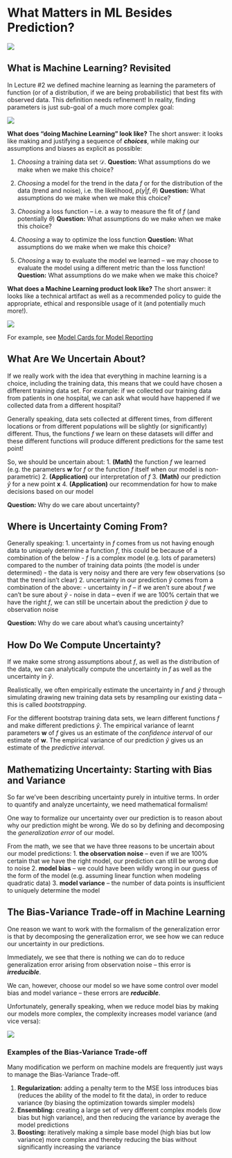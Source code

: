 # What Matters in ML Besides Prediction?

![](https://i.imgur.com/xDR9VQd.png)

## What is Machine Learning? Revisited

In Lecture #2 we defined machine learning as learning the parameters of function (or of a distribution, if we are being probabilistic) that best fits with observed data. This definition needs refinement! In reality, finding parameters is just sub-goal of a much more complex goal:

![](https://i.imgur.com/ecU0DQS.png)

**What does "doing Machine Learning" look like?** The short answer: it looks like making and justifying a sequence of ***choices***, while making our assumptions and biases as explicit as possible:

1. *Choosing* a training data set $\mathcal{D}$.
   **Question:** What assumptions do we make when we make this choice?
2. *Choosing* a model for the trend in the data $f$ or for the distribution of the data (trend and noise), i.e. the likelihood, $p(y \vert f, \theta)$
   **Question:** What assumptions do we make when we make this choice?
3. *Choosing* a loss function -- i.e. a way to measure the fit of $f$ (and potentially $\theta$)
   **Question:** What assumptions do we make when we make this choice?
4. *Choosing* a way to optimize the loss function
   **Question:** What assumptions do we make when we make this choice?
   
5. *Choosing* a way to evaluate the model we learned -- we may choose to evaluate the model using a different metric than the loss function!
   **Question:** What assumptions do we make when we make this choice?
   
**What does a Machine Learning product look like?** The short answer: it looks like a technical artifact as well as a recommended policy to guide the appropriate, ethical and responsible usage of it (and potentially much more!).

![](https://i.imgur.com/Wa7xvGm.png)

For example, see [Model Cards for Model Reporting](https://arxiv.org/pdf/1810.03993.pdf)

## What Are We Uncertain About?

If we really work with the idea that everything in machine learning is a choice, including the training data, this means that we could have chosen a different training data set. For example: if we collected our training data from patients in one hospital, we can ask what would have happened if we collected data from a different hospital?

Generally speaking, data sets collected at different times, from different locations or from different populations will be slightly (or significantly) different. Thus, the functions $f$ we learn on these datasets will differ and these different functions will produce different predictions for the same test point!

So, we should be uncertain about:
1. **(Math)** the function $f$ we learned (e.g. the parameters $\mathbf{w}$ for $f$ or the function $f$ itself when our model is non-parametric)
2. **(Application)** our interpretation of $f$
3. **(Math)** our prediction $\hat{y}$ for a new point $\mathbf{x}$
4. **(Application)** our recommendation for how to make decisions based on our model

**Question:** Why do we care about uncertainty?

## Where is Uncertainty Coming From?
Generally speaking:
1. uncertainty in $f$ comes from us not having enough data to uniquely determine a function $f$, this could be because of a combination of the below
    - $f$ is a complex model (e.g. lots of parameters) compared to the number of training data points (the model is under determined)
    - the data is very noisy and there are very few observations (so that the trend isn't clear)
2. uncertainty in our prediction $\hat{y}$ comes from a combination of the above:
    - uncertainty in $f$ -- if we aren't sure about $f$ we can't be sure about $\hat{y}$
    - noise in data -- even if we are 100% certain that we have the right $f$, we can still be uncertain about the prediction $\hat{y}$ due to observation noise

**Question:** Why do we care about what's causing uncertainty?  

## How Do We Compute Uncertainty?
If we make some strong assumptions about $f$, as well as the distribution of the data, we can analytically compute the uncertainty in $f$ as well as the uncertainty in $\hat{y}$.

Realistically, we often empirically estimate the uncertainty in $f$ and $\hat{y}$ through simulating drawing new training data sets by resampling our existing data -- this is called *bootstrapping*. 

For the different bootstrap training data sets, we learn different functions $f$ and make different predictions $\hat{y}$. The empirical variance of learnt parameters $\mathbf{w}$ of $f$ gives us an estimate of the *confidence interval* of our estimate of $\mathbf{w}$.
The empirical variance of our prediction $\hat{y}$ gives us an estimate of the *predictive interval*.

## Mathematizing Uncertainty: Starting with Bias and Variance

So far we've been describing uncertainty purely in intuitive terms. In order to quantify and analyze uncertainty, we need mathematical formalism! 

One way to formalize our uncertainty over our prediction is to reason about why our prediction might be wrong. We do so by defining and decomposing the *generalization error* of our model.

\begin{aligned}
\underbrace{\mathbb{E}_{(\mathbf{x}, y), \mathcal{D}}\left[ (y- f_\mathbf{w}(\mathbf{x}))^2\right]}_{\text{Generalization Error}} =& \mathbb{E}_{\mathbf{x}}\underbrace{\mathrm{Var}[y|\mathbf{x}]}_{\text{Observation Noise}}\\
& + \mathbb{E}_{\mathbf{x}}[(\underbrace{\mathbb{E}_{y|\mathbf{x}}[y|\mathbf{x}]}_{\text{Average true $y$}\\ \text{over noisy observations}} - \underbrace{\mathbb{E}_\mathcal{D}[f_\mathbf{w}(\mathbf{x})]}_{\text{Average prediction}\\\text{over all possible training sets}})^2]\\
&+\mathbb{E}_{\mathbf{x}} \underbrace{\mathrm{Var}[f_\mathbf{w}(\mathbf{x})]}_{\text{Variance of Model}}\\
&= \text{Observation Noise} + \text{Model Bias} + \text{Model Variance}
\end{aligned}

From the math, we see that we have three reasons to be uncertain about our model predictions:
1. **the observation noise** -- even if we are 100% certain that we have the right model, our prediction can still be wrong due to noise
2. **model bias** -- we could have been wildly wrong in our guess of the form of the model (e.g. assuming linear function when modeling quadratic data)
3. **model variance** -- the number of data points is insufficient to uniquely determine the model

## The Bias-Variance Trade-off in Machine Learning

One reason we want to work with the formalism of the generalization error is that by decomposing the generalization error, we see how we can reduce our uncertainty in our predictions.

Immediately, we see that there is nothing we can do to reduce generalization error arising from observation noise -- this error is ***irreducible***.

We can, however, choose our model so we have some control over model bias and model variance -- these errors are ***reducible***.

Unfortunately, generally speaking, when we reduce model bias by making our models more complex, the complexity increases model variance (and vice versa):

![](https://i.imgur.com/lUDZq5r.jpg)


### Examples of the Bias-Variance Trade-off

Many modification we perform on machine models are frequently just ways to manage the Bias-Variance Trade-off.

1. **Regularization:** adding a penalty term to the MSE loss introduces bias (reduces the ability of the model to fit the data), in order to reduce variance (by biasing the optimization towards simpler models)
2. **Ensembling:** creating a large set of very different complex models (low bias but high variance), and then reducing the variance by average the model predictions
3. **Boosting:** iteratively making a simple base model (high bias but low variance) more complex and thereby reducing the bias without significantly increasing the variance
